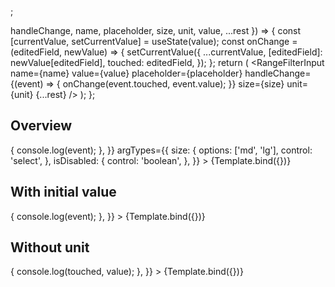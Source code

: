 


<Meta title="Components/Forms/FilterInput" component={RangeFilterInput} />;

  handleChange,
  name,
  placeholder,
  size,
  unit,
  value,
  ...rest
}) => {
  const [currentValue, setCurrentValue] = useState(value);
  const onChange = (editedField, newValue) => {
    setCurrentValue({
      ...currentValue,
      [editedField]: newValue[editedField],
      touched: editedField,
    });
  };
  return (
    <Box maxW={270}>
      <RangeFilterInput
        name={name}
        value={value}
        placeholder={placeholder}
        handleChange={(event) => {
          onChange(event.touched, event.value);
        }}
        size={size}
        unit={unit}
        {...rest}
      />
    </Box>
  );
};

## Overview

<Canvas>
  <Story
    name="Overview"
    args={{
      unit: 'CHF',
      name: {
        from: 'priceFrom',
        to: 'priceTo',
      },
      placeholder: {
        from: 'From',
        to: 'To',
      },
      handleChange: (event) => {
        console.log(event);
      },
    }}
    argTypes={{
      size: {
        options: ['md', 'lg'],
        control: 'select',
      },
      isDisabled: {
        control: 'boolean',
      },
    }}
  >
    {Template.bind({})}
  </Story>
</Canvas>

## With initial value

<Canvas>
  <Story
    name="With initial value"
    args={{
      unit: 'CHF',
      name: {
        from: 'priceFrom',
        to: 'priceTo',
      },
      value: {
        from: 100,
        to: 200,
      },
      handleChange: (event) => {
        console.log(event);
      },
    }}
  >
    {Template.bind({})}
  </Story>
</Canvas>

## Without unit

<Canvas>
  <Story
    name="Without unit"
    args={{
      name: {
        from: 'priceFrom',
        to: 'priceTo',
      },
      value: {
        from: 100,
        to: 200,
      },
      handleChange: (touched, value) => {
        console.log(touched, value);
      },
    }}
  >
    {Template.bind({})}
  </Story>
</Canvas>
